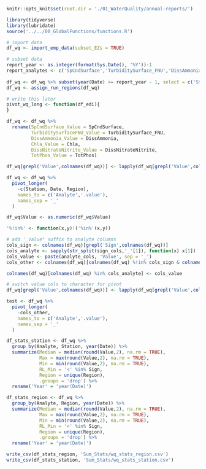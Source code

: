 ```r
knitr::opts_knit$set(root.dir = './01_WaterQuality/annual-reports/')
```

```r
library(tidyverse)
library(lubridate)
source('../../00_GlobalFunctions/functions.R')
```


```r
# import data
df_wq <- import_emp_data(subset_EZs = TRUE)

# subset data
report_year <- as.integer(format(Sys.Date(), '%Y'))-1
report_analytes <- c('SpCndSurface','TurbiditySurface_FNU','DissAmmonia_Sign','DissAmmonia','Chla_Sign','Chla','DissNitrateNitrite_Sign','DissNitrateNitrite','TotPhos_Sign','TotPhos')
  
df_wq <- df_wq %>% subset(year(Date) >= report_year - 1, select = c('Station', 'Date', .data = report_analytes))
df_wq <- assign_run_regions(df_wq)

# write this later
pivot_wq_long <- function(df_edi){
}

df_wq <- df_wq %>%
  rename(SpCndSurface_Value = SpCndSurface,
         TurbiditySurfaceFNU_Value = TurbiditySurface_FNU,
         DissAmmonia_Value = DissAmmonia,
         Chla_Value = Chla,
         DissNitrateNitrite_Value = DissNitrateNitrite,
         TotPhos_Value = TotPhos)

df_wq[grepl('Value',colnames(df_wq))] <- lapply(df_wq[grepl('Value',colnames(df_wq))], as.character)

df_wq <- df_wq %>%
  pivot_longer(
    -c(Station, Date, Region),
    names_to = c('Analyte','.value'),
    names_sep = '_'
  )

df_wq$Value <- as.numeric(df_wq$Value)
```
```r
'%!in%' <- function(x,y)!('%in%'(x,y))

# add '_Value" suffix to analyte columns
cols_sign <- colnames(df_wq)[grepl('Sign',colnames(df_wq))]
cols_analyte <- sapply(str_split(sign_cols,'_'[1]), function(x) x[1])
cols_value <- paste(analyte_cols, 'Value', sep = '_')
cols_other <- colnames(df_wq)[colnames(df_wq) %!in% cols_sign & colnames(df_wq) %!in% cols_value]

colnames(df_wq)[colnames(df_wq) %in% cols_analyte] <- cols_value

# switch value cols to character for pivot
df_wq[grepl('Value',colnames(df_wq))] <- lapply(df_wq[grepl('Value',colnames(df_wq))], as.character)

test <- df_wq %>%
  pivot_longer(
    -cols_other,
    names_to = c('Analyte','.value'),
    names_sep = '_'
  )


```

```r
df_stats_station <- df_wq %>%
  group_by(Analyte, Station, year(Date)) %>%
  summarize(Median = median(round(Value,2), na.rm = TRUE),
            Max = max(round(Value,2), na.rm = TRUE),
            Min = min(round(Value,2), na.rm = TRUE),
            RL_Min = '<' %in% Sign,
            Region = unique(Region),
            .groups = 'drop') %>%
  rename('Year' = 'year(Date)')

df_stats_region <- df_wq %>%
  group_by(Analyte, Region, year(Date)) %>%
  summarize(Median = median(round(Value,2), na.rm = TRUE),
            Max = max(round(Value,2), na.rm = TRUE),
            Min = min(round(Value,2), na.rm = TRUE),
            RL_Min = '<' %in% Sign,
            Region = unique(Region),
            .groups = 'drop') %>%
  rename('Year' = 'year(Date)')

write_csv(df_stats_region, 'Sum_Stats/wq_stats_region.csv')
write_csv(df_stats_station, 'Sum_Stats/wq_stats_station.csv')
```

